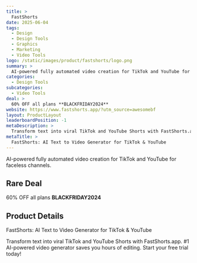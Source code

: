 ```yaml
---
title: >
  FastShorts
date: 2025-06-04
tags:
  - Design
  - Design Tools
  - Graphics
  - Marketing
  - Video Tools
logo: /static/images/product/fastshorts/logo.png
summary: >
  AI-powered fully automated video creation for TikTok and YouTube for faceless channels.
categories:
  - Design Tools
subcategories:
  - Video Tools
deal: >
  60% OFF all plans **BLACKFRIDAY2024**
website: https://www.fastshorts.app/?utm_source=awesomebf
layout: ProductLayout
leaderboardPosition: -1
metaDescription: >
  Transform text into viral TikTok and YouTube Shorts with FastShorts.app. #1 AI-powered video generator saves you hours of editing. Start your free trial today!
metaTitle: >
  FastShorts: AI Text to Video Generator for TikTok & YouTube
---
```

AI-powered fully automated video creation for TikTok and YouTube for faceless channels.

## Rare Deal

60% OFF all plans **BLACKFRIDAY2024**

## Product Details

FastShorts: AI Text to Video Generator for TikTok & YouTube

Transform text into viral TikTok and YouTube Shorts with FastShorts.app. #1 AI-powered video generator saves you hours of editing. Start your free trial today!
